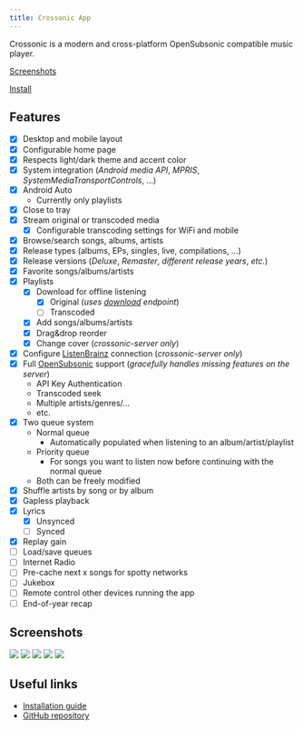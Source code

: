 ```yaml
---
title: Crossonic App
---
```


Crossonic is a modern and cross-platform OpenSubsonic compatible music player.

[Screenshots](#screenshots)

[Install](/app/install)

## Features

- [x] Desktop and mobile layout
- [x] Configurable home page
- [x] Respects light/dark theme and accent color
- [x] System integration (*Android media API*, *MPRIS*, *SystemMediaTransportControls*, …)
- [x] Android Auto
  - Currently only playlists
- [x] Close to tray
- [x] Stream original or transcoded media
  - [x] Configurable transcoding settings for WiFi and mobile
- [x] Browse/search songs, albums, artists
- [x] Release types (albums, EPs, singles, live, compilations, …)
- [x] Release versions (*Deluxe*, *Remaster*, *different release years*, *etc.*)
- [x] Favorite songs/albums/artists
- [x] Playlists
  - [x] Download for offline listening
    - [x] Original (*uses [download](https://opensubsonic.netlify.app/docs/endpoints/download/) endpoint*)
    - [ ] Transcoded
  - [x] Add songs/albums/artists
  - [x] Drag&drop reorder
  - [x] Change cover (*crossonic-server only*)
- [x] Configure [ListenBrainz](https://listenbrainz.org) connection (*crossonic-server only*)
- [x] Full [OpenSubsonic](https://opensubsonic.netlify.app/) support (*gracefully handles missing features on the server*)
  - API Key Authentication
  - Transcoded seek
  - Multiple artists/genres/…
  - etc.
- [x] Two queue system
  - Normal queue
    - Automatically populated when listening to an album/artist/playlist
  - Priority queue
    - For songs you want to listen now before continuing with the normal queue
  - Both can be freely modified
- [x] Shuffle artists by song or by album
- [x] Gapless playback
- [x] Lyrics
  - [x] Unsynced
  - [ ] Synced
- [x] Replay gain
- [ ] Load/save queues
- [ ] Internet Radio
- [ ] Pre-cache next x songs for spotty networks
- [ ] Jukebox
- [ ] Remote control other devices running the app
- [ ] End-of-year recap

## Screenshots

![](../../../assets/screenshots/desktop-1.png)
![](../../../assets/screenshots/desktop-2.png)
![](../../../assets/screenshots/mobile-1.png)
![](../../../assets/screenshots/mobile-2.png)
![](../../../assets/screenshots/mobile-3.png)

## Useful links

- [Installation guide](/app/install)
- [GitHub repository](https://github.com/juho05/crossonic-server)